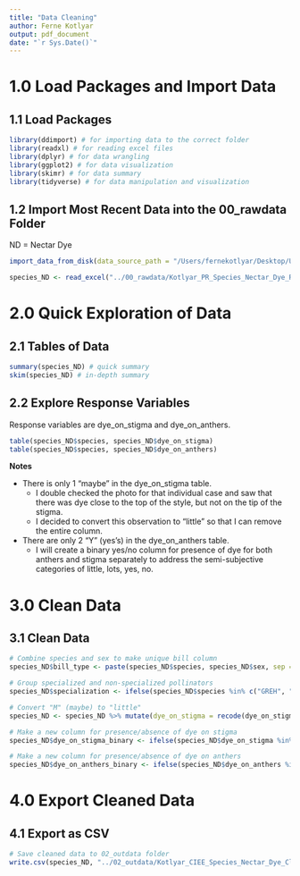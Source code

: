 ```yaml
---
title: "Data Cleaning"
author: Ferne Kotlyar
output: pdf_document
date: "`r Sys.Date()`"
---
```


# 1.0 Load Packages and Import Data

## 1.1 Load Packages

```r
library(ddimport) # for importing data to the correct folder
library(readxl) # for reading excel files
library(dplyr) # for data wrangling
library(ggplot2) # for data visualization
library(skimr) # for data summary
library(tidyverse) # for data manipulation and visualization
```

## 1.2 Import Most Recent Data into the 00_rawdata Folder

ND = Nectar Dye

```r
import_data_from_disk(data_source_path = "/Users/fernekotlyar/Desktop/UofT/Field_Work/Field_Data/Nectar_Dye/Species_Flower_Dye_Exp.xlsx", data_target_path = "/Users/fernekotlyar/Desktop/UofT/Courses/CIEE_Courses/Kotlyar_Productivity-Reproducibility_Project/00_rawdata/Kotlyar_PR_Species_Nectar_Dye_Raw.xlsx")

species_ND <- read_excel("../00_rawdata/Kotlyar_PR_Species_Nectar_Dye_Raw.xlsx", na = "N/A")
```

# 2.0 Quick Exploration of Data

## 2.1 Tables of Data

```r
summary(species_ND) # quick summary
skim(species_ND) # in-depth summary
```

## 2.2 Explore Response Variables

Response variables are dye_on_stigma and dye_on_anthers.

```r
table(species_ND$species, species_ND$dye_on_stigma)
table(species_ND$species, species_ND$dye_on_anthers)
```

**Notes**

-   There is only 1 "maybe" in the dye_on_stigma table.
    -   I double checked the photo for that individual case and saw that there was dye close to the top of the style, but not on the tip of the stigma.
    -   I decided to convert this observation to "little" so that I can remove the entire column.
-   There are only 2 "Y" (yes's) in the dye_on_anthers table.
    -   I will create a binary yes/no column for presence of dye for both anthers and stigma separately to address the semi-subjective categories of little, lots, yes, no.

# 3.0 Clean Data

## 3.1 Clean Data

```r
# Combine species and sex to make unique bill column
species_ND$bill_type <- paste(species_ND$species, species_ND$sex, sep = "-")

# Group specialized and non-specialized pollinators
species_ND$specialization <- ifelse(species_ND$species %in% c("GREH", "VISA"), "trapliner", "territorial")

# Convert "M" (maybe) to "little"
species_ND <- species_ND %>% mutate(dye_on_stigma = recode(dye_on_stigma, "M" = "little"))

# Make a new column for presence/absence of dye on stigma
species_ND$dye_on_stigma_binary <- ifelse(species_ND$dye_on_stigma %in% c("little", "lots"), "Yes", "No")

# Make a new column for presence/absence of dye on anthers
species_ND$dye_on_anthers_binary <- ifelse(species_ND$dye_on_anthers %in% c("little", "lots", "Y"), "Yes", "No")
```

# 4.0 Export Cleaned Data

## 4.1 Export as CSV

```r
# Save cleaned data to 02_outdata folder
write.csv(species_ND, "../02_outdata/Kotlyar_CIEE_Species_Nectar_Dye_Clean.csv", row.names = FALSE)
```
